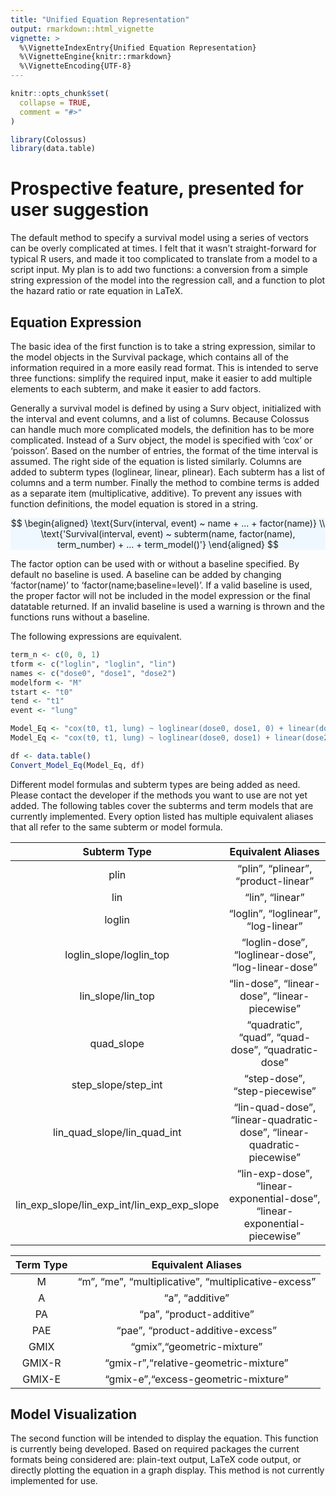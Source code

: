 ```yaml
---
title: "Unified Equation Representation"
output: rmarkdown::html_vignette
vignette: >
  %\VignetteIndexEntry{Unified Equation Representation}
  %\VignetteEngine{knitr::rmarkdown}
  %\VignetteEncoding{UTF-8}
---
```


```r
knitr::opts_chunk$set(
  collapse = TRUE,
  comment = "#>"
)
```

```r
library(Colossus)
library(data.table)
```

# Prospective feature, presented for user suggestion

The default method to specify a survival model using a series of vectors can be overly complicated at times. I felt that it wasn't straight-forward for typical R users, and made it too complicated to translate from a model to a script input. My plan is to add two functions: a conversion from a simple string expression of the model into the regression call, and a function to plot the hazard ratio or rate equation in LaTeX.

## Equation Expression

The basic idea of the first function is to take a string expression, similar to the model objects in the Survival package, which contains all of the information required in a more easily read format. This is intended to serve three functions: simplify the required input, make it easier to add multiple elements to each subterm, and make it easier to add factors.

Generally a survival model is defined by using a Surv object, initialized with the interval and event columns, and a list of columns. Because Colossus can handle much more complicated models, the definition has to be more complicated. Instead of a Surv object, the model is specified with 'cox' or 'poisson'. Based on the number of entries, the format of the time interval is assumed. The right side of the equation is listed similarly. Columns are added to subterm types (loglinear, linear, plinear). Each subterm has a list of columns and a term number. Finally the method to combine terms is added as a separate item (multiplicative, additive). To prevent any issues with function definitions, the model equation is stored in a string.

<p class="text-center" style="background-color: aliceblue">
$$
\begin{aligned}
    \text{Surv(interval, event) ~ name + ... + factor(name)} \\
    \text{'Survival(interval, event) ~ subterm(name, factor(name), term_number) + ... + term_model()'}
\end{aligned}
$$
</p>

The factor option can be used with or without a baseline specified. By default no baseline is used. A baseline can be added by changing 'factor(name)' to 'factor(name;baseline=level)'. If a valid baseline is used, the proper factor will not be included in the model expression or the final datatable returned. If an invalid baseline is used a warning is thrown and the functions runs without a baseline.

The following expressions are equivalent.

```r
term_n <- c(0, 0, 1)
tform <- c("loglin", "loglin", "lin")
names <- c("dose0", "dose1", "dose2")
modelform <- "M"
tstart <- "t0"
tend <- "t1"
event <- "lung"

Model_Eq <- "cox(t0, t1, lung) ~ loglinear(dose0, dose1, 0) + linear(dose2, 1) + multiplicative()"
Model_Eq <- "cox(t0, t1, lung) ~ loglinear(dose0, dose1) + linear(dose2, 1)"

df <- data.table()
Convert_Model_Eq(Model_Eq, df)
```

Different model formulas and subterm types are being added as need. Please contact the developer if the methods you want to use are not yet added. The following tables cover the subterms and term models that are currently implemented. Every option listed has multiple equivalent aliases that all refer to the same subterm or model formula.

| Subterm Type | Equivalent Aliases |
| :---------: | :----------: |
| plin | "plin", "plinear", "product-linear" |
| lin | "lin", "linear" |
| loglin | "loglin", "loglinear", "log-linear" |
| loglin_slope/loglin_top | "loglin-dose", "loglinear-dose", "log-linear-dose" |
| lin_slope/lin_top | "lin-dose", "linear-dose", "linear-piecewise" |
| quad_slope | "quadratic", "quad", "quad-dose", "quadratic-dose" |
| step_slope/step_int | "step-dose", "step-piecewise" |
| lin_quad_slope/lin_quad_int | "lin-quad-dose", "linear-quadratic-dose", "linear-quadratic-piecewise" |
| lin_exp_slope/lin_exp_int/lin_exp_exp_slope | "lin-exp-dose", "linear-exponential-dose", "linear-exponential-piecewise" |

| Term Type | Equivalent Aliases |
| :---------: | :----------: |
| M | "m", "me", "multiplicative", "multiplicative-excess" |
| A | "a", "additive" |
| PA | "pa", "product-additive" |
| PAE | "pae", "product-additive-excess" |
| GMIX | "gmix","geometric-mixture" |
| GMIX-R | "gmix-r","relative-geometric-mixture" |
| GMIX-E | "gmix-e","excess-geometric-mixture" |

## Model Visualization

The second function will be intended to display the equation. This function is currently being developed. Based on required packages the current formats being considered are: plain-text output, LaTeX code output, or directly plotting the equation in a graph display. This method is not currently implemented for use.
